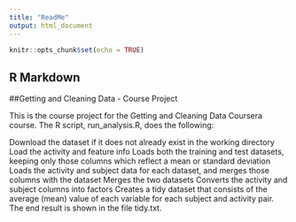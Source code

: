 ```yaml
---
title: "ReadMe"
output: html_document
---
```


```r
knitr::opts_chunk$set(echo = TRUE)
```

## R Markdown
##Getting and Cleaning Data - Course Project

This is the course project for the Getting and Cleaning Data Coursera course. The R script, run_analysis.R, does the following:

Download the dataset if it does not already exist in the working directory
Load the activity and feature info
Loads both the training and test datasets, keeping only those columns which reflect a mean or standard deviation
Loads the activity and subject data for each dataset, and merges those columns with the dataset
Merges the two datasets
Converts the activity and subject columns into factors
Creates a tidy dataset that consists of the average (mean) value of each variable for each subject and activity pair.
The end result is shown in the file tidy.txt.